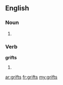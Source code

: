 ==English==

===Noun===
{{head|en}}

# {{plural of|grift}}

===Verb===
'''grifts'''

# {{en-third-person singular of|grift}}

[[ar:grifts]]
[[fr:grifts]]
[[my:grifts]]